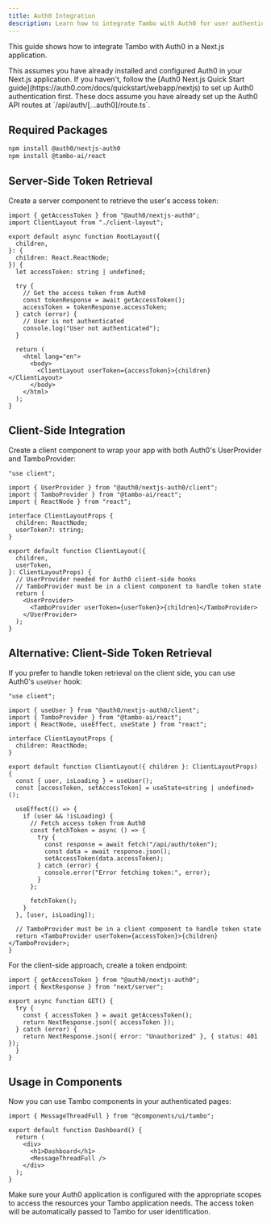 ```yaml
---
title: Auth0 Integration
description: Learn how to integrate Tambo with Auth0 for user authentication.
---
```


This guide shows how to integrate Tambo with Auth0 in a Next.js application.

<Callout type="info" title="Prerequisites">
  This assumes you have already installed and configured Auth0 in your Next.js
  application. If you haven't, follow the [Auth0 Next.js Quick Start
  guide](https://auth0.com/docs/quickstart/webapp/nextjs) to set up Auth0
  authentication first.
</Callout>

<Callout type="info" title="Required API Routes">
  These docs assume you have already set up the Auth0 API routes at
  `/api/auth/[...auth0]/route.ts`.
</Callout>

## Required Packages

```bash
npm install @auth0/nextjs-auth0
npm install @tambo-ai/react
```

## Server-Side Token Retrieval

Create a server component to retrieve the user's access token:

```tsx title="app/layout.tsx"
import { getAccessToken } from "@auth0/nextjs-auth0";
import ClientLayout from "./client-layout";

export default async function RootLayout({
  children,
}: {
  children: React.ReactNode;
}) {
  let accessToken: string | undefined;

  try {
    // Get the access token from Auth0
    const tokenResponse = await getAccessToken();
    accessToken = tokenResponse.accessToken;
  } catch (error) {
    // User is not authenticated
    console.log("User not authenticated");
  }

  return (
    <html lang="en">
      <body>
        <ClientLayout userToken={accessToken}>{children}</ClientLayout>
      </body>
    </html>
  );
}
```

## Client-Side Integration

Create a client component to wrap your app with both Auth0's UserProvider and TamboProvider:

```tsx title="app/client-layout.tsx"
"use client";

import { UserProvider } from "@auth0/nextjs-auth0/client";
import { TamboProvider } from "@tambo-ai/react";
import { ReactNode } from "react";

interface ClientLayoutProps {
  children: ReactNode;
  userToken?: string;
}

export default function ClientLayout({
  children,
  userToken,
}: ClientLayoutProps) {
  // UserProvider needed for Auth0 client-side hooks
  // TamboProvider must be in a client component to handle token state
  return (
    <UserProvider>
      <TamboProvider userToken={userToken}>{children}</TamboProvider>
    </UserProvider>
  );
}
```

## Alternative: Client-Side Token Retrieval

If you prefer to handle token retrieval on the client side, you can use Auth0's `useUser` hook:

```tsx title="app/client-layout-alternative.tsx"
"use client";

import { useUser } from "@auth0/nextjs-auth0/client";
import { TamboProvider } from "@tambo-ai/react";
import { ReactNode, useEffect, useState } from "react";

interface ClientLayoutProps {
  children: ReactNode;
}

export default function ClientLayout({ children }: ClientLayoutProps) {
  const { user, isLoading } = useUser();
  const [accessToken, setAccessToken] = useState<string | undefined>();

  useEffect(() => {
    if (user && !isLoading) {
      // Fetch access token from Auth0
      const fetchToken = async () => {
        try {
          const response = await fetch("/api/auth/token");
          const data = await response.json();
          setAccessToken(data.accessToken);
        } catch (error) {
          console.error("Error fetching token:", error);
        }
      };

      fetchToken();
    }
  }, [user, isLoading]);

  // TamboProvider must be in a client component to handle token state
  return <TamboProvider userToken={accessToken}>{children}</TamboProvider>;
}
```

For the client-side approach, create a token endpoint:

```tsx title="app/api/auth/token/route.ts"
import { getAccessToken } from "@auth0/nextjs-auth0";
import { NextResponse } from "next/server";

export async function GET() {
  try {
    const { accessToken } = await getAccessToken();
    return NextResponse.json({ accessToken });
  } catch (error) {
    return NextResponse.json({ error: "Unauthorized" }, { status: 401 });
  }
}
```

## Usage in Components

Now you can use Tambo components in your authenticated pages:

```tsx title="app/dashboard/page.tsx"
import { MessageThreadFull } from "@components/ui/tambo";

export default function Dashboard() {
  return (
    <div>
      <h1>Dashboard</h1>
      <MessageThreadFull />
    </div>
  );
}
```

<Callout type="info" title="Token Scope">
  Make sure your Auth0 application is configured with the appropriate scopes to
  access the resources your Tambo application needs. The access token will be
  automatically passed to Tambo for user identification.
</Callout>
